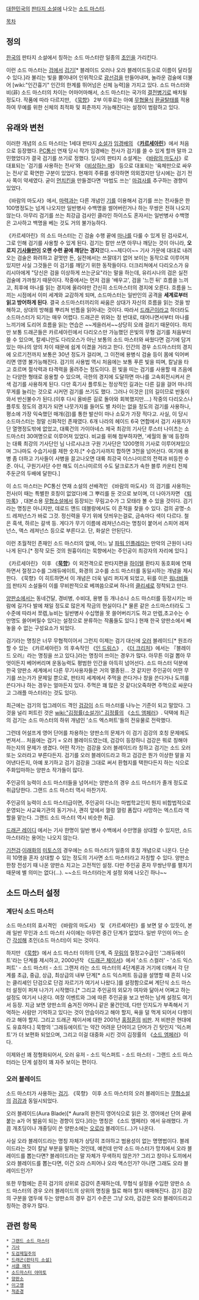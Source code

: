 [[대한민국]]의 [[판타지 소설]]에 나오는 [[소드 마스터]].

[[목차]]
== 정의 ==
[[한국]]의 판타지 소설에서 칭하는 소드 마스터란 일종의 [[초인]]을 가리킨다.

이런 소드 마스터는 [[검]]에서 [[검기]][* 블레이드 오러나 오라 블레이드등으로 이름이 달라질 수 있다.]라 불리는 빛을 뿜어내어 인위적으로 [[광선검]]을 만들어내며, 놀라운 검술에 더불어 [wiki:"인간흉기" 인간의 한계를 뛰어넘은 신체 능력]을 가지고 있다. 소드 마스터와 비(非) 소드 마스터의 차이는 어마어마해서, 소드 마스터는 국가의 [[결전병기]]로 배치될 정도다. 작품에 따라 다르지만, 《[[묵향]]》 2부 이후로는 아예 [[무협물]]식 [[환골탈태]]를 적용하여 무예를 위한 신체의 최적화 및 회춘까지 가능해진다는 설정이 범람하고 있다.

== 유래와 변천 ==
이러한 개념의 소드 마스터는 1세대 판타지 [[소설가]] [[임경배]]의 《'''[[카르세아린]]'''》에서 처음으로 등장했다. [[PC통신]] 연재 당시 작가 임경배는 전사가 검기를 쓸 수 있게 할까 말까 고민했었다가 결국 검기를 쓰기로 정했다. 당시의 판타지 소설계는 《[[바람의 마도사]]》로 대표되는 '검기를 사용하는 전사'와 《[[비상하는 매]]》 등으로 대표되는 '육체만으로 싸우는 전사'로 확연한 구분이 있었다. 현재의 주류를 생각하면 의외겠지만 당시에는 검기 전사 쪽이 약세였다. 굳이 [[먼치킨]]을 만들겠다면 '마법도 쓰는' [[마검사]]를 추구하는 경향이 있었다.

《바람의 마도사》에서, [[마력]]과는 다른 개념인 [[기]]를 이용해서 검기를 쓰는 전사들은 한 100명정도는 넘게 나오지만 일반병사 수백명을 썰어버린거나 하는 무쌍은 전혀 나오지 않는다.  아무리 검기를 쓰는 최강급 검사인 클라인 하이스도 혼자서는 일반병사 수백명은 고사하고 백명을 베는 것도 거의 불가능하다.

《카르세아린》의 소드 마스터는 긴 검술 수행 끝에 [[마나]]를 다룰 수 있게 된 검사로서, 그로 인해 검기를 사용할 수 있게 된다. 검기는 칼만 쓰면 아무나 깨닫는 것이 아니라, '''오로지 [[기사]]들만이 오랜 수련 끝에 깨닫는 경지'''였다.~~제다이~~ 기사 가문에 대대로 내려오는 검술은 화려하고 겉멋만 든, 실전에서는 쓰잘데기 없어 보이는 동작으로 이루어져 있지만 사실 그것들은 이 검기를 깨닫기 위한 동작들이다. 더크리쳐에서 다리오스가 유리시아에게 "당신은 검을 이상하게 쓰는군요"라는 말을 하는데, 유리시나의 검은 실전 검술에 가까웠기 때문이다. 작중에서는 먼저 검을 '배우고', 검을 '느낀 뒤' 흐름을 느끼고, 최후에 마나를 읽는 경지에 올라야만 간신히 소드마스터의 경지에 오른다. 흐름을 느끼는 시점에서 이미 세계와 교감하게 되며, 소드마스터는 일반인의 공격을 '''세계로부터 읽고 방어하게 된다'''. 결국 소드마스터끼리의 싸움은 상대가 자신의 흐름을 읽는 것을 방해하고, 상대의 방해를 뿌리쳐 빈틈을 읽어내는 것이다.
따라서 [[드래곤]]이라고 하더라도 소드마스터가 되기는 매우 어렵다. 드래곤은 위와는 정 반대로, 태어나면서부터 마나를 느끼기에 도리어 흐름을 읽는 연습은 ~~게을러서~~상당히 오래 걸리기 때문이다. 하지만 보통 드래곤들은 카르세아린에서 다리오스만 가능했던 은빛의 무형 검기를 처음부터 쓸 수 있으며, 칼세니안도 다리오스가 아닌 보통의 소드 마스터와 싸웠다면 검기에 담겨있는 마나의 양의 차이 때문에 쉽게 이겼을 거라고 한다. 인간의 경우 소드마스터의 경지에 오르기전까지 보통은 30년 정도가 걸리며, 그 이전에 용병식 검술 등이 몸에 익어버리면 영영 불가능해진다.
검기의 사용법 역시 처음에는 보통 푸른 빛을 띠며, 칼날을 타고 흐르며 절삭력과 타격력을 올려주는 정도이다. 흰 빛을 띠는 검기를 사용할 때 즈음에는 다양한 형태로 응용할 수 있으며, 극한의 경지에 도달하면 마나를 고속회전시켜서 은색 검기를 사용하게 된다. 다만 흑기사 플루토는 정상적인 길과는 다른 길을 걸어 마나의 무게를 늘리는 것으로 시커먼 검기를 쓰기도 했다. 그러나 이것은 [[의 길이므로 반동이 와서 반신불수가 된다.(이후 다시 올바른 길로 돌아와 회복했지만….) 작중의 다리오스나 플루토 정도의 경지가 되면 나뭇가지를 들어도 별 차이는 없을 정도의 검기를 사용하나, 평소에 가장 익숙했던 매개(검)를 통한 발산이 마나 소모가 가장 적다고.
사실, 이 당시 소드마스터는 정말 신화적인 존재였다. 6개 나라의 헤이드 6국 연합에서 검기 사용자가 단 열명정도밖에 없었고, 대륙건의 가이아네스 제국 최강의 기사단 루스터 나이츠는 소드마스터 30여명으로 이루어져 있었다. 비교를 위해 첨부하자면, '세월의 돌'에 등장하는 대륙 최강의 기사단인 님 나르시냐크 구원 기사단은 1200명의 기사로 이루어져있으며 그나마도 수습기사를 제한 숫자.[* 수습기사까지 합하면 3천을 넘어선다. 여기에 용병 좀 더하고 기사들이 사병을 끌고나오면 대륙 최강국 이스나미르의 전력과 비등한 수준. 아니, 구원기사단 수만 해도 이스나미르의 수도 달크로즈가 속한 블루 카운티 전체 주둔군의 두배에 달한다.]

이 소드 마스터는 PC통신 연재 소설의 선배격인 《바람의 마도사》의 검기를 사용하는 전사(이 때는 특별한 호칭이 없었다)에 그 뿌리를 둔 것으로 보이며, 더 나아가자면 《[[퇴마록]]》, 대본소용 [[무협소설]]에서 등장되는 무림고수가 그 모태라 볼 수 있을 것이다. 검기라는 명칭은 아니지만, 데로드 앤드 데블랑에서도 이 흔적을 찾을 수 있다. 검의 공명-소드 레져넌스가 바로 그것. 정신력을 무기 위에 덧씌우는걸로, 금속마다 색이 다르다. 철은 흑색, 하르는 갈색 등. 게다가 무기 이름에 레져넌스라는 명칭이 붙어서 스피어 레져넌스, 액스 레져넌스 등으로 부른다고. 단, 화살은 안된단다.

이런 초월적인 존재인 소드 마스터의 앞에, 어느 날 [[파워 인플레]]라는 만악의 근원이 나타나게 된다.[* 정작 모든 것의 원흉이리는 묵향에서는 주인공이 최강자의 자리에 있다.]

《카르세아린》 이후 《'''[[묵향]]'''》이 외전격으로 판타지편을 [[하이텔]] 환타지 동호회에 연재하면서 절정고수를 그래듀에이트, 화경의 고수를 소드 마스터를 동일시하는 개념을 제시한다. 《묵향》이 히트하면서 이 개념은 더욱 널리 퍼지게 되었고, 뒤를 이은 [[워너비]]들의 판타지 소설들이 이를 무비판적으로 베껴씀으로써 하나의 [[클리셰]]로 정착되고 만다.

[[양판소]]에서는 동네건달, 경비병, 수비대, 용병 등 개나소나 소드 마스터를 등장시키는 바람에 길가다 발에 채일 정도로 많은게 작금의 현실이다.[* 물론 같은 소드마스터라도 그 수준에 따라서 쪼렙,뉴비는 일반병사 수십명을 못 쓸어버리기도 하고 만렙,초고수는 수만명도 쓸어버릴수 있다는 설정으로 분류하는 작품들도 있다.] 현재 한국 양판소에서 빼놓을 수 없는 구성요소가 되었다.

검기라는 명칭은 너무 무협적이어서 그런지 이제는 검기 대신에 [[오러]] 블레이드[* 원조라 할 수 있는 《카르세아린》의 후속작인 《[[인 드림스]]》, 《[[더 크리처]]》에서는 『블레이드 오러』라는 명칭을 쓰고 있다.]라는 명칭이 쓰이는 경우가 많다. 아무튼 이걸 뽑아 무엇이든지 베어버리며 운동능력도 평범한 인간을 아득히 넘어선다. 소드 마스터 덕분에 한국 양판소 세계에서 다른 무기사용자들은 거의 멸종된... 것 같지만 주인공이 어떤 무기를 쓰는가가 문제일 뿐으로, 판타지 세계에서 주먹을 쓴다거나 창을 쓴다거나 도끼를 쓴다거나 하는 경우는 얼마든지 있다. 주먹은 꽤 많은 것 같다(오죽하면 주먹으로 싸운다고 그래플 마스터라는 것도 있다). 

최근에는 검기의 업그레이드 격인 [[검강]]이 소드 마스터를 나누는 기준이 되고 말았다. 그것을 널리 퍼트린 것은 [[wiki:"김정률(소설가)" 김정률]]의 《[[소드 엠페러]]》. 덕택에 최근의 검기는 소드 마스터의 하위 개념인 '소드 엑스퍼트'들의 전유물로 전락했다.

그런데 어설프게 영어 단어를 차용하는 양판소의 문제가 이 검기 검강의 호칭 문제에도 번져서... 처음에는 검기 = 오러 블레이드였는데, 검강이 등장하니 검강은 뭐로 칭해야 하는지의 문제가 생겼다. 어떤 작가는 검강을 오러 블레이드라 칭하고 검기는 소드 오러 또는 오러라고 부른다든지. 검기를 오러 블레이드라고 하고 검강은 뭔가 이상한 말을 지어낸다든지, 아예 포기하고 검기 검강을 그대로 써서 환협지를 택한다든지 하는 식으로 주화입마하는 양판소 작가들이 많다.

주인공의 능력이 소드 마스터들을 넘어서는 양판소의 경우 소드 마스터가 졸개 정도로 취급당한다. 그랜드 소드 마스터 역시 마찬가지.

주인공의 능력이 소드 마스터급이면, 주인공이 다니는 마법학교인지 뭔지 비합법적으로 운영되는 사교육기관의 동기거나, 괜히 앞에서 껄렁 껄렁 폼잡다 사망하는 엑스트라 역할을 맡는다. 그랜드 소드 마스터 역시 비슷한 취급.

[[드래곤 레이디]] 에서는 기사 한명이 일반 병사 수백에서 수만명을 상대할 수 있지만, 소드 마스터라는 용어는 나오지 않는다.

[[기천검]]·[[이래화]]의 [[미토스]]의 경우에는 소드 마스터가 일종의 호칭 개념으로 나온다. 단순히 10명을 혼자 상대할 수 있는 정도의 기사면 소드 마스터라고 자칭할 수 있다. 양판소 한창 전성기 때 나온 양판소 치고는 고전적인 설정. 다만 주인공 혼자 무쌍난무를 펼치기 때문에 별 의미는 없다(…). ~~소드 마스터라는게 설정 외에 나오긴 하나~~

== 소드 마스터 설정 ==
=== 계단식 소드 마스터 ===
소드 마스터의 효시격인 《바람의 마도사》 및 《카르세아린》를 보면 알 수 있듯이, 본래 일반 무인과 소드 마스터 사이에는 아무런 중간 단계가 없었다. 일반 무인이 어느 순간 [[각성]]해 초인(소드 마스터)이 되는 것이다.

하지만 《[[묵향]]》에서 소드 마스터 이하의 단계, 즉 [[무림]]의 절정고수급인 '그래듀에이트'라는 단계를 제시하고, 2000년작 《[[드래곤 체이서]]》에서 '소드 스컬러' - '소드 익스퍼트' - 소드 마스터 - 소드 그랜저 라는 소드 마스터의 4단계론과 거기에 더해서 각 단계를 초급, 중급, 상급, 최상급의 내부 단계[* 소드 익스퍼트 등급을 설명할 때 흔히 나오는 클리셰인 단검으로 단검 자르기가 여기서 나왔다.]를 설정함으로써 계단식 소드 마스터 설정이 퍼져 나가기 시작했다.[* 그리고 주인공의 외모가 여자와 닮아서 어쩌고 하는 설정도 여기서 나온다. 여장 이벤트와 그에 따른 주인공을 보고 반하는 남캐 설정도 여기서 등장. 지금 보면 양판소의 숨겨진 어머니 같은 물건인데, 다만 인지도가 부족해서 기억하는 사람만 기억하고 있다는 것이 안습이라고 해야 할지, 욕을 덜 먹게 되어서 다행이라고 해야 할지. 그리고 드래곤 체이서에 대한 2001년 [[홍정훈]]의 [http://gall.dcinside.com/list.php?id=fantasy&no=1626176 비판]. 저 비판은 현대에도 유효하다.] 묵향의 '그래듀에이트'는 약간 어려운 단어이고 단어가 긴 탓인지 '익스퍼트'가 더 보편화 되었으며, 그리고 이걸 대중화 시킨 것이 김정률의 《[[소드 엠페러]]》이다. 

이제와선 꽤 정형화되어서, 오러 유저 - 소드 익스퍼트 - 소드 마스터 -  그랜드 소드 마스터라는 단계 설정이 꽤 자주 보이는 편이다. 

=== 오러 블레이드 ===
소드 마스터가 사용하는 [[검기]]. 《묵향》 이후 소드 마스터의 오러 블레이드는 [[무협소설]]의 [[검강]]과 동일시되었다.

오러 블레이드(Aura Blade)[* Aura의 완전히 영어식으로 읽은 것. 영어에선 단어 끝에 붙는 a가 어 발음이 되는 경향이 있다.]라는 명칭은 《소드 엠페러》에서 유래했다. 가끔 개초딩이나 개중딩이 쓴 양판소에는 [[오로라]] 블레이드(…)가 나온다.

사실 오라 블레이드라는 명칭 자체가 상당히 조야하고 범용성이 없는 명명법이다. 블레이드라는 것이 칼날 부분을 말하는 것인데, 예컨데 만약 소드 마스터가 망치에서 오라 블레이드를 뽑는다면? 블레이드라는 말 자체가 무색하지 않은가? 그리고 창이나 도끼에서 오라 블레이드를 뽑는다면, 이건 오라 스피어나 오라 액스인가? 아니면 그래도 오라 블레이드인가?

또한 무협에는 흔히 검기의 상위로 검강이 존재하는데, 무협식 설정을 수입한 양판소 소드 마스터의 경우 오러 블레이드의 상위의 명칭을 뭘로 해야 할지 애매해진다. 검기 검강의 구분을 염두에 두는 양판소의 경우 검기 수준은 그냥 오라, 검강은 오라 블레이드라고 칭하는 경우가 많다.

== 관련 항목 ==
 * [[그랜드 소드 마스터]]
 * [[기사]]
 * [[도검제일주의]]
 * [[드래곤(판타지 소설)]]
 * [[서클 매직]]
 * [[소드마스터 야마토]]
 * [[양판소]]
 * [[이고깽]]
 * [[척준경]]
